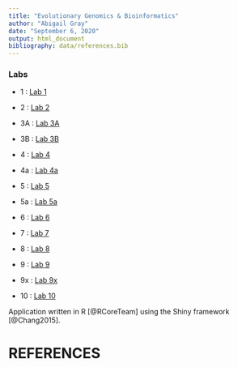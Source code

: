 ```yaml
---
title: "Evolutionary Genomics & Bioinformatics"
author: "Abigail Gray"
date: "September 6, 2020"
output: html_document
bibliography: data/references.bib
---
```


### Labs

* 1 : [Lab 1](lab1_abigailgray.html)

* 2 : [Lab 2](lab2_abigailgray.html)

* 3A : [Lab 3A](lab3A_abigailgray.html)

* 3B : [Lab 3B](lab3B_abigailgray.html)

* 4 : [Lab 4](lab4_abigailgray.html) 

* 4a : [Lab 4a](lab4a_abigailgray.html) 

* 5 : [Lab 5](lab5_abigailgray.html)

* 5a : [Lab 5a](lab5a_abigailgray.html)

* 6 : [Lab 6](lab6_abigailgray.html)

* 7 : [Lab 7](lab7_abigailgray.html)

* 8 : [Lab 8](lab8_abigailgray.html)

* 9 : [Lab 9](lab9a_abigailgray.html)

* 9x : [Lab 9x](lab9x_abigailgray.html)

* 10 : [Lab 10](lab10_abigailgray.html)

Application written in R [@RCoreTeam] using the Shiny framework [@Chang2015].

# REFERENCES
